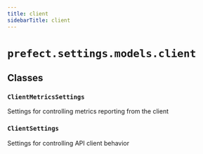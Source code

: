 ```yaml
---
title: client
sidebarTitle: client
---
```


# `prefect.settings.models.client`

## Classes

### `ClientMetricsSettings` <sup><a href="https://github.com/PrefectHQ/prefect/blob/main/src/prefect/settings/models/client.py#L13" target="_blank"><Icon icon="github" size="14" /></a></sup>


Settings for controlling metrics reporting from the client


### `ClientSettings` <sup><a href="https://github.com/PrefectHQ/prefect/blob/main/src/prefect/settings/models/client.py#L40" target="_blank"><Icon icon="github" size="14" /></a></sup>


Settings for controlling API client behavior

